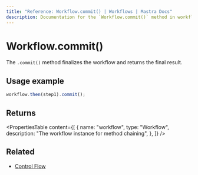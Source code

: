 ```yaml
---
title: "Reference: Workflow.commit() | Workflows | Mastra Docs"
description: Documentation for the `Workflow.commit()` method in workflows, which finalizes the workflow and returns the final result.
---
```


# Workflow.commit()

The `.commit()` method finalizes the workflow and returns the final result.

## Usage example

```typescript copy
workflow.then(step1).commit();
```

## Returns

<PropertiesTable
  content={[
    {
      name: "workflow",
      type: "Workflow",
      description: "The workflow instance for method chaining",
    },
  ]}
/>

## Related

- [Control Flow](/workflows/control-flow)
